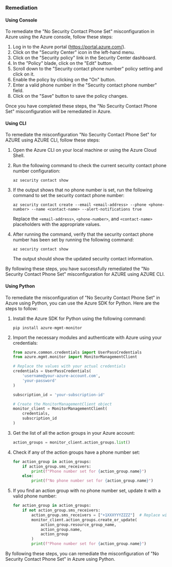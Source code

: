 ### Remediation

#### Using Console

To remediate the "No Security Contact Phone Set" misconfiguration in Azure using the Azure console, follow these steps:

1. Log in to the Azure portal (https://portal.azure.com/).
2. Click on the "Security Center" icon in the left-hand menu.
3. Click on the "Security policy" link in the Security Center dashboard.
4. In the "Policy" blade, click on the "Edit" button.
5. Scroll down to the "Security contact phone number" policy setting and click on it.
6. Enable the policy by clicking on the "On" button.
7. Enter a valid phone number in the "Security contact phone number" field.
8. Click on the "Save" button to save the policy changes.

Once you have completed these steps, the "No Security Contact Phone Set" misconfiguration will be remediated in Azure.

#### Using CLI

To remediate the misconfiguration "No Security Contact Phone Set" for AZURE using AZURE CLI, follow these steps:

1. Open the Azure CLI on your local machine or using the Azure Cloud Shell.
2. Run the following command to check the current security contact phone number configuration:

   ```
   az security contact show
   ```

3. If the output shows that no phone number is set, run the following command to set the security contact phone number:

   ```
   az security contact create --email <email-address> --phone <phone-number> --name <contact-name> --alert-notifications true
   ```

   Replace the `<email-address>`, `<phone-number>`, and `<contact-name>` placeholders with the appropriate values.

4. After running the command, verify that the security contact phone number has been set by running the following command:

   ```
   az security contact show
   ```

   The output should show the updated security contact information.

By following these steps, you have successfully remediated the "No Security Contact Phone Set" misconfiguration for AZURE using AZURE CLI.

#### Using Python

To remediate the misconfiguration of "No Security Contact Phone Set" in Azure using Python, you can use the Azure SDK for Python. Here are the steps to follow:

1. Install the Azure SDK for Python using the following command:

   ```
   pip install azure-mgmt-monitor
   ```

2. Import the necessary modules and authenticate with Azure using your credentials:

   ```python
   from azure.common.credentials import UserPassCredentials
   from azure.mgmt.monitor import MonitorManagementClient

   # Replace the values with your actual credentials
   credentials = UserPassCredentials(
       'username@your-azure-account.com',
       'your-password'
   )

   subscription_id = 'your-subscription-id'

   # Create the MonitorManagementClient object
   monitor_client = MonitorManagementClient(
       credentials,
       subscription_id
   )
   ```

3. Get the list of all the action groups in your Azure account:

   ```python
   action_groups = monitor_client.action_groups.list()
   ```

4. Check if any of the action groups have a phone number set:

   ```python
   for action_group in action_groups:
       if action_group.sms_receivers:
           print(f"Phone number set for {action_group.name}")
       else:
           print(f"No phone number set for {action_group.name}")
   ```

5. If you find an action group with no phone number set, update it with a valid phone number:

   ```python
   for action_group in action_groups:
       if not action_group.sms_receivers:
           action_group.sms_receivers = ["+1XXXYYYZZZZ"]  # Replace with your phone number
           monitor_client.action_groups.create_or_update(
               action_group.resource_group_name,
               action_group.name,
               action_group
           )
           print(f"Phone number set for {action_group.name}")
   ```

By following these steps, you can remediate the misconfiguration of "No Security Contact Phone Set" in Azure using Python.

